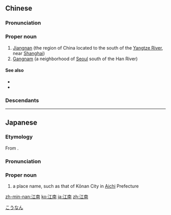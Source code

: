 ==Chinese==
{{zh-forms}}
{{wikipedia|lang=zh}}

===Pronunciation===
{{zh-pron
|m=Jiāngnán
|c=gong1 naam4
|mn=Kang-lâm
|w=1kaan noe
|cat=pn
}}

===Proper noun===
{{zh-proper noun}}

# [[Jiangnan]] (the region of China located to the south of the [[w:Yangtze River|Yangtze River]], near [[Shanghai]])
# [[Gangnam]] (a neighborhood of [[Seoul]] south of the Han River)

====See also====
* {{zh-l|江北|Jiangbei}}
* {{zh-l|江東|Jiangdong}}

===Descendants===
{{CJKV||こうなん|강남|Giang Nam}}

----

==Japanese==
{{ja-kanjitab|こう|なん|yomi=o}}

===Etymology===
From {{ja-compound|江|こう|南|なん|t1=river|t2=south}}.

===Pronunciation===
{{ja-pron|こうなん|y=o}}

===Proper noun===
{{ja-pos|こうなん|proper}}

# a place name, such as that of Kōnan City in [[Aichi]] Prefecture

[[Category:ja:Cities|こうなん]]

[[zh-min-nan:江南]]
[[ko:江南]]
[[ja:江南]]
[[zh:江南]]